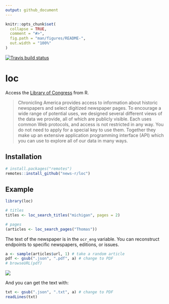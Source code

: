 ```yaml
---
output: github_document
---
```


<!-- README.md is generated from README.Rmd. Please edit that file -->

```r
knitr::opts_chunk$set(
  collapse = TRUE,
  comment = "#>",
  fig.path = "man/figures/README-",
  out.width = "100%"
)
```

<!-- badges: start -->
[![Travis build status](https://travis-ci.org/news-r/loc.svg?branch=master)](https://travis-ci.org/news-r/loc)
<!-- badges: end -->

# loc

Access the [Library of Congress](https://chroniclingamerica.loc.gov) from R.

> Chronicling America provides access to information about historic newspapers and select digitized newspaper pages. To encourage a wide range of potential uses, we designed several different views of the data we provide, all of which are publicly visible. Each uses common Web protocols, and access is not restricted in any way. You do not need to apply for a special key to use them. Together they make up an extensive application programming interface (API) which you can use to explore all of our data in many ways.

## Installation

``` r
# install.packages("remotes")
remotes::install_github("news-r/loc")
```

## Example

```r
library(loc)

# titles
titles <- loc_search_titles("michigan", pages = 2)

# pages
(articles <- loc_search_pages("Thomas"))
```

The text of the newspaper is in the `ocr_eng` variable. You can reconstruct endpoints to specific newspapers, editions, or issues.

```r
a <- sample(articles$url, 1) # take a random article
pdf <- gsub(".json", ".pdf", a) # change to PDF
# browseURL(pdf)
```

![](loc.png)

And you can get the text with:

```r
txt <- gsub(".json", ".txt", a) # change to PDF
readLines(txt)
```